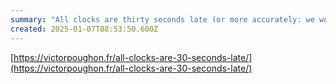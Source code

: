 ```yaml
---
summary: "All clocks are thirty seconds late (or more accurately: we would tell time more accurately if clocks were thirty seconds fast by default)"
created: 2025-01-07T08:53:50.600Z
---
```


[https://victorpoughon.fr/all-clocks-are-30-seconds-late/](https://victorpoughon.fr/all-clocks-are-30-seconds-late/)
